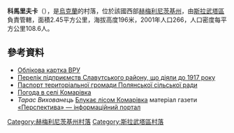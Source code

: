 {{coord|50|18|47|N|26|43|26|E|scale:100000|display=title}}

'''科馬里夫卡'''（{{lang-uk|Комарівка}}），是[[烏克蘭|烏克蘭]]的村落，位於該國西部[[赫梅利尼茨基州|赫梅利尼茨基州]]，由[[斯拉武塔區|斯拉武塔區]]負責管轄，面積2.45平方公里，海拔高度196米，2001年人口266，人口密度每平方公里108.6人。

==參考資料==
*[http://w1.c1.rada.gov.ua/pls/z7502/A005?rdat1=24.03.2011&rf7571=36658 Облікова картка ВРУ]
* [http://istvolyn.info/index.php?option=com_content&view=article&id=2044:---------1917-&catid=17&Itemid=17 Перелік підприємств Славутського району, що діяли до 1917 року] {{Wayback|url=http://istvolyn.info/index.php?option=com_content&view=article&id=2044:---------1917-&catid=17&Itemid=17 |date=20131230233230 }}
* [http://www.oblrada.km.ua/map/slavpolsilra.php Паспорт територіальної громади Полянської сільської ради]{{dead link|date=2018年1月 |bot=InternetArchiveBot |fix-attempted=yes }}
* [http://weather.in.ua/ua/hmel'nickaja/11197 Погода в селі Комарівка]{{Wayback|url=http://weather.in.ua/ua/hmel%27nickaja/11197 |date=20160305215814 }}
* ''Тарас Вихованець'' [https://www.perspekt.org.ua/articles/blukae-lisom-komarivka Блукає лісом Комарівка] {{Wayback|url=https://www.perspekt.org.ua/articles/blukae-lisom-komarivka |date=20160411081353 }} матеріал газети [http://www.perspekt.org.ua/ «Перспектива» — інформаційний портал] {{Wayback|url=http://www.perspekt.org.ua/ |date=20160812030836 }}

{{DEFAULTSORT:Комарівка}}
[[Category:赫梅利尼茨基州村落|Category:赫梅利尼茨基州村落]]
[[Category:斯拉武塔區村落|Category:斯拉武塔區村落]]


{{Khmelnytskyi-geo-stub}}